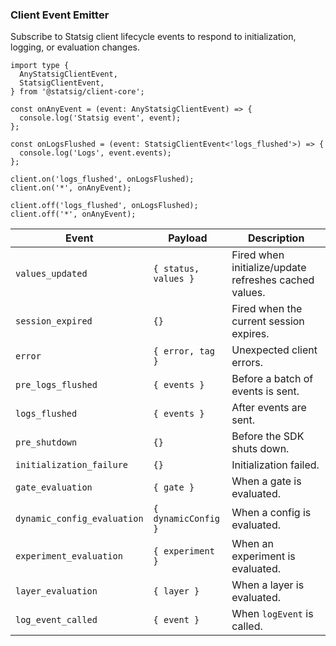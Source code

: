 ### Client Event Emitter

Subscribe to Statsig client lifecycle events to respond to initialization, logging, or evaluation changes.

```tsx
import type {
  AnyStatsigClientEvent,
  StatsigClientEvent,
} from '@statsig/client-core';

const onAnyEvent = (event: AnyStatsigClientEvent) => {
  console.log('Statsig event', event);
};

const onLogsFlushed = (event: StatsigClientEvent<'logs_flushed'>) => {
  console.log('Logs', event.events);
};

client.on('logs_flushed', onLogsFlushed);
client.on('*', onAnyEvent);

client.off('logs_flushed', onLogsFlushed);
client.off('*', onAnyEvent);
```

| Event | Payload | Description |
| --- | --- | --- |
| `values_updated` | `{ status, values }` | Fired when initialize/update refreshes cached values. |
| `session_expired` | `{}` | Fired when the current session expires. |
| `error` | `{ error, tag }` | Unexpected client errors. |
| `pre_logs_flushed` | `{ events }` | Before a batch of events is sent. |
| `logs_flushed` | `{ events }` | After events are sent. |
| `pre_shutdown` | `{}` | Before the SDK shuts down. |
| `initialization_failure` | `{}` | Initialization failed. |
| `gate_evaluation` | `{ gate }` | When a gate is evaluated. |
| `dynamic_config_evaluation` | `{ dynamicConfig }` | When a config is evaluated. |
| `experiment_evaluation` | `{ experiment }` | When an experiment is evaluated. |
| `layer_evaluation` | `{ layer }` | When a layer is evaluated. |
| `log_event_called` | `{ event }` | When `logEvent` is called. |
